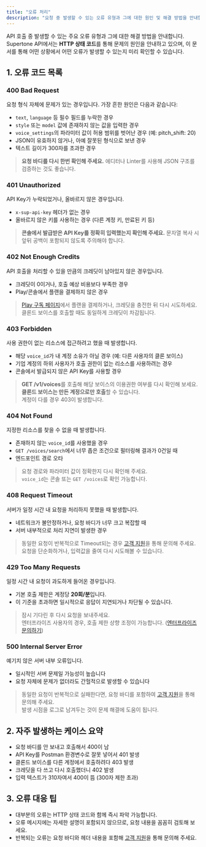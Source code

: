 ```yaml
---
title: "오류 처리"
description: "요청 중 발생할 수 있는 오류 유형과 그에 대한 원인 및 해결 방법을 안내합니다."
---
```


API 호출 중 발생할 수 있는 주요 오류 유형과 그에 대한 해결 방법을 안내합니다. Supertone API에서는 **HTTP 상태 코드**를 통해 문제의 원인을 안내하고 있으며, 이 문서를 통해 어떤 상황에서 어떤 오류가 발생할 수 있는지 미리 확인할 수 있습니다.

## 1. 오류 코드 목록

### **400 Bad Request**

요청 형식 자체에 문제가 있는 경우입니다. 가장 흔한 원인은 다음과 같습니다:

- `text`, `language` 등 필수 필드를 누락한 경우
- `style` 또는 `model` 값에 존재하지 않는 값을 입력한 경우
- `voice_settings`의 파라미터 값이 허용 범위를 벗어난 경우 (예: pitch_shift: 20)
- JSON이 유효하지 않거나, 아예 잘못된 형식으로 보낸 경우
- 텍스트 길이가 300자를 초과한 경우

> **요청 바디를 다시 한번 확인해 주세요.** 에디터나 Linter를 사용해 JSON 구조를 검증하는 것도 좋습니다.

### **401 Unauthorized**

API Key가 누락되었거나, 올바르지 않은 경우입니다.

- `x-sup-api-key` 헤더가 없는 경우
- 올바르지 않은 키를 사용하는 경우 (다른 계정 키, 만료된 키 등)

> **콘솔에서 발급받은 API Key를 정확히 입력했는지 확인해 주세요.** 문자열 복사 시 앞뒤 공백이 포함되지 않도록 주의해야 합니다.

### **402 Not Enough Credits**

API 호출을 처리할 수 있을 만큼의 크레딧이 남아있지 않은 경우입니다.

- 크레딧이 0이거나, 호출 예상 비용보다 부족한 경우
- Play/콘솔에서 플랜을 결제하지 않은 경우

> [Play 구독 페이지](https://play.supertone.ai/subscription)에서 플랜을 결제하거나, 크레딧을 충전한 뒤 다시 시도하세요.\
> 클론드 보이스를 호출할 때도 동일하게 크레딧이 차감됩니다.

### **403 Forbidden**

사용 권한이 없는 리소스에 접근하려고 했을 때 발생합니다.

- 해당 `voice_id`가 내 계정 소유가 아닐 경우 (예: 다른 사용자의 클론 보이스)
- 기업 계정의 하위 사용자가 호출 권한이 없는 리소스를 사용하려는 경우
- 콘솔에서 발급되지 않은 API Key를 사용할 경우

> **GET /v1/voices**를 호출해 해당 보이스의 이용권한 여부를 다시 확인해 보세요.\
> **클론드 보이스는 만든 계정으로만 호출**할 수 있습니다.\
> 계정이 다를 경우 403이 발생합니다.

### **404 Not Found**

지정한 리소스를 찾을 수 없을 때 발생합니다.

- 존재하지 않는 `voice_id`를 사용했을 경우
- `GET /voices/search`에서 너무 좁은 조건으로 필터링해 결과가 0건일 때
- 엔드포인트 경로 오타

> 요청 경로와 파라미터 값이 정확한지 다시 확인해 주세요.\
> `voice_id`는 콘솔 또는 `GET /voices`로 확인 가능합니다.

### **408 Request Timeout**

서버가 일정 시간 내 요청을 처리하지 못했을 때 발생합니다.

- 네트워크가 불안정하거나, 요청 바디가 너무 크고 복잡할 때
- 서버 내부적으로 처리 지연이 발생한 경우

> 동일한 요청이 반복적으로 Timeout되는 경우 [고객 지원](https://support.supertone.ai/hc/en-us/categories/10267196754959-Play?_gl=1*tr7a0x*_gcl_au*NDgxOTUwMjcwLjE3NDc4MjQ4NDE.)을 통해 문의해 주세요.\
> 요청을 단순화하거나, 입력값을 줄여 다시 시도해볼 수 있습니다.

### **429 Too Many Requests**

일정 시간 내 요청이 과도하게 들어온 경우입니다.

- 기본 호출 제한은 계정당 **20회/분**입니다.
- 이 기준을 초과하면 일시적으로 응답이 지연되거나 차단될 수 있습니다.

> 잠시 기다린 후 다시 요청을 보내주세요.\
> 엔터프라이즈 사용자의 경우, 호출 제한 상향 조정이 가능합니다. ([엔터프라이즈 문의하기](https://docs.google.com/forms/d/1YexQpjpK0ZEou12blTytkZLqvrV-Uv95GbhxoOQ54R8/edit))

### **500 Internal Server Error**

예기치 않은 서버 내부 오류입니다.

- 일시적인 서버 문제일 가능성이 높습니다
- 요청 자체에 문제가 없더라도 간헐적으로 발생할 수 있습니다

> 동일한 요청이 반복적으로 실패한다면, 요청 바디를 포함하여 [고객 지원](https://support.supertone.ai/hc/en-us/categories/10267196754959-Play?_gl=1*tr7a0x*_gcl_au*NDgxOTUwMjcwLjE3NDc4MjQ4NDE.)을 통해 문의해 주세요.\
> 발생 시점을 로그로 남겨두는 것이 문제 해결에 도움이 됩니다.

## 2. 자주 발생하는 케이스 요약

- 요청 바디를 안 보내고 호출해서 400이 남
- API Key를 Postman 환경변수로 잘못 넣어서 401 발생
- 클론드 보이스를 다른 계정에서 호출하려다 403 발생
- 크레딧을 다 쓰고 다시 호출했더니 402 발생
- 입력 텍스트가 310자여서 400이 뜸 (300자 제한 초과)

## 3. 오류 대응 팁

- 대부분의 오류는 HTTP 상태 코드와 함께 즉시 파악 가능합니다.
- 오류 메시지에는 자세한 설명이 포함되지 않으므로, 요청 내용을 꼼꼼히 검토해 보세요.
- 반복되는 오류는 요청 바디와 헤더 내용을 포함해 [고객 지원](https://support.supertone.ai/hc/en-us/categories/10267196754959-Play?_gl=1*tr7a0x*_gcl_au*NDgxOTUwMjcwLjE3NDc4MjQ4NDE.)을 통해 문의해 주세요.